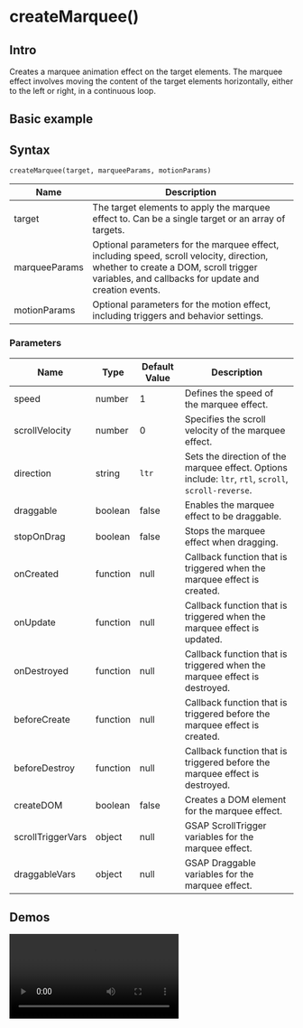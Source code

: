 
# createMarquee()

## Intro

Creates a marquee animation effect on the target elements. The marquee effect involves moving the content of the target elements horizontally, either to the left or right, in a continuous loop.

## Basic example

<Codepen src="https://codepen.io/stef-owow/embed/WNLXmBE?default-tab=result&editable=true&theme-id=dark"></Codepen>

## Syntax

```createMarquee(target, marqueeParams, motionParams)```

| Name     | Description                                   |
|----------|-----------------------------------------------|
| target   | The target elements to apply the marquee effect to. Can be a single target or an array of targets.   |
| marqueeParams  | Optional parameters for the marquee effect, including speed, scroll velocity, direction, whether to create a DOM, scroll trigger variables, and callbacks for update and creation events. |
| motionParams | Optional parameters for the motion effect, including triggers and behavior settings. |

### Parameters

| Name | Type | Default Value | Description |
|----------------|-----------|---------------|-------------|
| speed          | number    | 1             | Defines the speed of the marquee effect. |
| scrollVelocity | number    | 0             | Specifies the scroll velocity of the marquee effect. |
| direction      | string    | ```ltr```         | Sets the direction of the marquee effect. Options include: ```ltr```, ```rtl```, ```scroll```, ```scroll-reverse```. |
| draggable      | boolean   | false         | Enables the marquee effect to be draggable. |
| stopOnDrag     | boolean   | false         | Stops the marquee effect when dragging. |
| onCreated      | function  | null          | Callback function that is triggered when the marquee effect is created. |
| onUpdate       | function  | null          | Callback function that is triggered when the marquee effect is updated. |
| onDestroyed    | function  | null          | Callback function that is triggered when the marquee effect is destroyed. |
| beforeCreate   | function  | null          | Callback function that is triggered before the marquee effect is created. |
| beforeDestroy  | function  | null          | Callback function that is triggered before the marquee effect is destroyed. |
| createDOM      | boolean   | false         | Creates a DOM element for the marquee effect. |
| scrollTriggerVars | object | null      | GSAP ScrollTrigger variables for the marquee effect. |
| draggableVars | object | null      | GSAP Draggable variables for the marquee effect. |


## Demos

<video controls src="/assets/Marquee.mov"></video>
